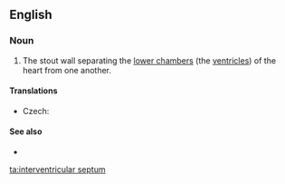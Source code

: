 ==English==

===Noun===
{{en-noun|head=[[interventricular]] [[septum]]|interventricular septa|pl2=interventricular septums}}

# {{context|anatomy}} The stout wall separating the [[lower chamber]]s (the [[ventricle]]s) of the heart from one another.

====Translations====
{{trans-top|wall separating the lower chambers}}
* Czech: {{t-|cs|mezikomorová přepážka|f}}
{{trans-mid}}
{{trans-bottom}}

====See also====
* {{pedialite}}

[[ta:interventricular septum]]